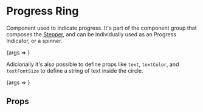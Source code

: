
<Meta title="Feedback/Progress Ring" component={ProgressRing} />

# Progress Ring

Component used to indicate progress. It's part of the component group that composes the [Stepper](), and can be
individually used as an Progress Indicator, or a spinner.

<Canvas>
    <Story name="Progress Ring" args={{ radius: 40, stroke: 4, strokeColor: "gray", progress: 50, text: "3 of 4" }}>
        {args => <ProgressRing {...args} />}
    </Story>
</Canvas>

Adicionally it's also possible to define props like `text`, `textColor`, and `textFontSize` to define a string of text
inside the circle.

<Canvas>
    <Story
        name="Progress Ring with text"
        args={{
            radius: 100,
            stroke: 4,
            strokeColor: "secondary",
            progress: 75,
            text: "100 of 1000",
            textColor: "secondary",
            textFontSize: "md",
        }}
    >
        {args => <ProgressRing {...args} />}
    </Story>
</Canvas>

## Props

<ArgsTable of={ProgressRing} />
